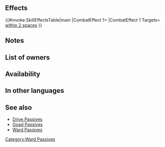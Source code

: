{{Passive
|type=C
|exclusive=0
|1name=Ward Armor
|1tagid=SID_重盾の紋章
|1effect=Grants Def/Res+4 to armored allies within 2 spaces during combat.
|1cost=200
|1required=Spur Def 2;Spur Res 2
|canUseWeapon={{WeaponList|all}}
|canUseMove=Armored
|properties=random_all,random_inherit_base
}}
==Effects==
{{#invoke:SkillEffectsTable|main
|CombatEffect 1={{SkillEffectText|Temporary buffs|Def/Res|4}}
|CombatEffect 1 Targets={{Mt|Armored}} {{SkillTargetText|Allies}}<br>[[within 2 spaces]]
}}
==Notes==
{{Temporary buffs}}
{{AlliesCombatEffect|effect=temporary buffs}}
==List of owners==
{{Skill Hero List}}
==Availability==
{{PassiveFocusList}}
{{PassiveDistributionList}}
{{PassiveCombatManualList}}
==In other languages==
{{OtherLanguages
|japanese=重盾の紋章
|german=Panzer+ (Vert.)
|spanishEU=Muro corazas
|spanishLA=Muro corazas
|french=Vigilance (Cuira.)
|italian=Difesa corazzati
|chineseTW=重盾紋章
|portuguese=Armadura zelosa
}}
==See also==
* [[Drive Passives]]
* [[Goad Passives]]
* [[Ward Passives]]
{{Passives Navbox|C}}
[[Category:Ward Passives]]